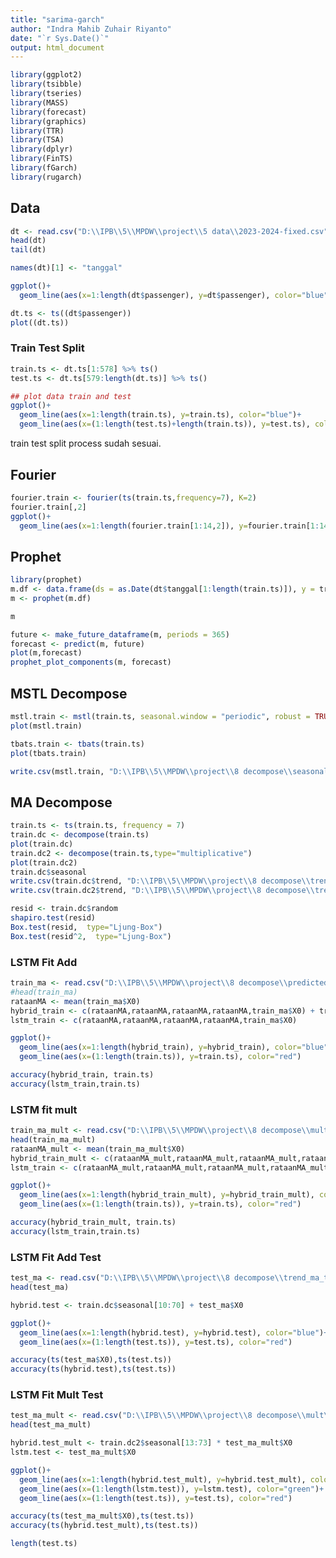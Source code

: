 ```yaml
---
title: "sarima-garch"
author: "Indra Mahib Zuhair Riyanto"
date: "`r Sys.Date()`"
output: html_document
---
```


```r
library(ggplot2)
library(tsibble)
library(tseries)
library(MASS)
library(forecast)
library(graphics)
library(TTR)
library(TSA)
library(dplyr)
library(FinTS)
library(fGarch)
library(rugarch)
```

## Data

```r
dt <- read.csv("D:\\IPB\\5\\MPDW\\project\\5 data\\2023-2024-fixed.csv")
head(dt)
tail(dt)
```
```r
names(dt)[1] <- "tanggal"

ggplot()+
  geom_line(aes(x=1:length(dt$passenger), y=dt$passenger), color="blue")
```


```r
dt.ts <- ts((dt$passenger))
plot((dt.ts))
```

### Train Test Split
```r
train.ts <- dt.ts[1:578] %>% ts()
test.ts <- dt.ts[579:length(dt.ts)] %>% ts()

## plot data train and test
ggplot()+
  geom_line(aes(x=1:length(train.ts), y=train.ts), color="blue")+
  geom_line(aes(x=(1:length(test.ts)+length(train.ts)), y=test.ts), color="red")
```
train test split process sudah sesuai.

## Fourier
```r
fourier.train <- fourier(ts(train.ts,frequency=7), K=2)
fourier.train[,2]
ggplot()+
  geom_line(aes(x=1:length(fourier.train[1:14,2]), y=fourier.train[1:14,2]), color="blue")


```



## Prophet 
```r
library(prophet)
m.df <- data.frame(ds = as.Date(dt$tanggal[1:length(train.ts)]), y = train.ts)
m <- prophet(m.df)

m

future <- make_future_dataframe(m, periods = 365)
forecast <- predict(m, future)
plot(m,forecast)
prophet_plot_components(m, forecast)
```









## MSTL Decompose
```r
mstl.train <- mstl(train.ts, seasonal.window = "periodic", robust = TRUE)
plot(mstl.train)

tbats.train <- tbats(train.ts)
plot(tbats.train)

write.csv(mstl.train, "D:\\IPB\\5\\MPDW\\project\\8 decompose\\seasonal_mstl.csv")
```


## MA Decompose
```r
train.ts <- ts(train.ts, frequency = 7)
train.dc <- decompose(train.ts)
plot(train.dc)
train.dc2 <- decompose(train.ts,type="multiplicative")
plot(train.dc2)
train.dc$seasonal
write.csv(train.dc$trend, "D:\\IPB\\5\\MPDW\\project\\8 decompose\\trend_ma.csv")
write.csv(train.dc2$trend, "D:\\IPB\\5\\MPDW\\project\\8 decompose\\trend_ma_mult.csv")
```


```r
resid <- train.dc$random
shapiro.test(resid)
Box.test(resid,  type="Ljung-Box")
Box.test(resid^2,  type="Ljung-Box")
```

### LSTM Fit Add
```r
train_ma <- read.csv("D:\\IPB\\5\\MPDW\\project\\8 decompose\\predicted_ma_train_fix.csv")
#head(train_ma)
rataanMA <- mean(train_ma$X0)
hybrid_train <- c(rataanMA,rataanMA,rataanMA,rataanMA,train_ma$X0) + train.dc$seasonal
lstm_train <- c(rataanMA,rataanMA,rataanMA,rataanMA,train_ma$X0)

ggplot()+
  geom_line(aes(x=1:length(hybrid_train), y=hybrid_train), color="blue")+
  geom_line(aes(x=(1:length(train.ts)), y=train.ts), color="red")

accuracy(hybrid_train, train.ts)
accuracy(lstm_train,train.ts)
```
### LSTM fit mult
```r
train_ma_mult <- read.csv("D:\\IPB\\5\\MPDW\\project\\8 decompose\\mult\\trend_train_mult.csv")
head(train_ma_mult)
rataanMA_mult <- mean(train_ma_mult$X0)
hybrid_train_mult <- c(rataanMA_mult,rataanMA_mult,rataanMA_mult,rataanMA_mult,train_ma_mult$X0) * train.dc2$seasonal
lstm_train <- c(rataanMA_mult,rataanMA_mult,rataanMA_mult,rataanMA_mult,train_ma_mult$X0)

ggplot()+
  geom_line(aes(x=1:length(hybrid_train_mult), y=hybrid_train_mult), color="blue")+
  geom_line(aes(x=(1:length(train.ts)), y=train.ts), color="red")

accuracy(hybrid_train_mult, train.ts)
accuracy(lstm_train,train.ts)
```

### LSTM Fit Add Test
```r
test_ma <- read.csv("D:\\IPB\\5\\MPDW\\project\\8 decompose\\trend_ma_test (1).csv")
head(test_ma)

hybrid.test <- train.dc$seasonal[10:70] + test_ma$X0

ggplot()+
  geom_line(aes(x=1:length(hybrid.test), y=hybrid.test), color="blue")+
  geom_line(aes(x=(1:length(test.ts)), y=test.ts), color="red")

accuracy(ts(test_ma$X0),ts(test.ts))
accuracy(ts(hybrid.test),ts(test.ts))
```

### LSTM Fit Mult Test
```r
test_ma_mult <- read.csv("D:\\IPB\\5\\MPDW\\project\\8 decompose\\mult\\trend_test_mult.csv")
head(test_ma_mult)

hybrid.test_mult <- train.dc2$seasonal[13:73] * test_ma_mult$X0
lstm.test <- test_ma_mult$X0

ggplot()+
  geom_line(aes(x=1:length(hybrid.test_mult), y=hybrid.test_mult), color="blue")+
  geom_line(aes(x=(1:length(lstm.test)), y=lstm.test), color="green")+
  geom_line(aes(x=(1:length(test.ts)), y=test.ts), color="red")

accuracy(ts(test_ma_mult$X0),ts(test.ts))
accuracy(ts(hybrid.test_mult),ts(test.ts))

length(test.ts)

```




